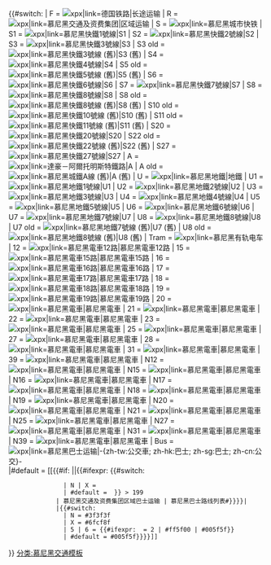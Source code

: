 {{#switch: {{{1|S1}}}
| F       = [[File:Deutsche Bahn AG-Logo.svg|x{{{2|15}}}px|link=德国铁路|长途运输]]
| R       = [[File:MVV Regionalzug neu.svg|x{{{2|15}}}px|link=慕尼黑交通及资费集团|区域运输]]
| S       = [[File:S-Bahn-Logo.svg|x{{{2|15}}}px|link=慕尼黑城市快铁]]
| S1      = [[File:München S1.svg|x{{{2|11}}}px|link=慕尼黑快鐵1號線|S1]]
| S2      = [[File:München S2.svg|x{{{2|11}}}px|link=慕尼黑快鐵2號線|S2]]
| S3      = [[File:München S3.svg|x{{{2|11}}}px|link=慕尼黑快鐵3號線|S3]]
| S3 old  = [[File:München S3 2004.svg|x{{{2|11}}}px|link=慕尼黑快鐵3號線 (舊)|S3 (舊)]]
| S4      = [[File:München S4.svg|x{{{2|11}}}px|link=慕尼黑快鐵4號線|S4]]
| S5 old  = [[File:München S5 2004.svg|x{{{2|11}}}px|link=慕尼黑快鐵5號線 (舊)|S5 (舊)]]
| S6      = [[File:München S6.svg|x{{{2|11}}}px|link=慕尼黑快鐵6號線|S6]]
| S7      = [[File:München S7.svg|x{{{2|11}}}px|link=慕尼黑快鐵7號線|S7]]
| S8      = [[File:München S8.svg|x{{{2|11}}}px|link=慕尼黑快鐵8號線|S8]]
| S8 old  = [[File:München S8 1985-1988.svg|x{{{2|11}}}px|link=慕尼黑快鐵8號線 (舊)|S8 (舊)]]
| S10 old = [[File:München S10.svg|x{{{2|11}}}px|link=慕尼黑快鐵10號線 (舊)|S10 (舊)]]
| S11 old = [[File:München S11.svg|x{{{2|11}}}px|link=慕尼黑快鐵11號線 (舊)|S11 (舊)]]
| S20     = [[File:München S20.svg|x{{{2|11}}}px|link=慕尼黑快鐵20號線|S20]]
| S22 old = [[File:München S22.svg|x{{{2|11}}}px|link=慕尼黑快鐵22號線 (舊)|S22 (舊)]]
| S27     = [[File:München S27.svg|x{{{2|11}}}px|link=慕尼黑快鐵27號線|S27]]
| A       = [[File:München S-Bahn A.svg|x{{{2|11}}}px|link=達豪－阿爾托明斯特鐵路|A]]
| A old   = [[File:München S-Bahn A (alt).svg|x{{{2|11}}}px|link=慕尼黑城鐵A線 (舊)|A (舊)]]
| U       = [[File:U-Bahn.svg|x{{{2|15}}}px|link=慕尼黑地鐵|地鐵]]
| U1      = [[File:München U1.svg|x{{{2|13}}}px|link=慕尼黑地鐵1號線|U1]]
| U2      = [[File:München U2.svg|x{{{2|13}}}px|link=慕尼黑地鐵2號線|U2]]
| U3      = [[File:München U3.svg|x{{{2|13}}}px|link=慕尼黑地鐵3號線|U3]]
| U4      = [[File:München U4.svg|x{{{2|13}}}px|link=慕尼黑地鐵4號線|U4]]
| U5      = [[File:München U5.svg|x{{{2|13}}}px|link=慕尼黑地鐵5號線|U5]]
| U6      = [[File:München U6.svg|x{{{2|13}}}px|link=慕尼黑地鐵6號線|U6]]
| U7      = [[File:München U7.svg|x{{{2|13}}}px|link=慕尼黑地鐵7號線|U7]]
| U8      = [[File:München U8 2014.png|x{{{2|13}}}px|link=慕尼黑地鐵8號線|U8]]
| U7 old  = [[File:München U7 2012.svg|x{{{2|13}}}px|link=慕尼黑地鐵7號線 (舊)|U7 (舊)]]
| U8 old  = [[File:München U8.svg|x{{{2|14}}}px|link=慕尼黑地鐵8號線 (舊)|U8 (舊)]]
| Tram    = [[File:Tram-Logo.svg|x{{{2|13}}}px|link=慕尼黑有轨电车]]
| 12      = [[File:München Tram 12.svg|x{{{2|15}}}px|link=慕尼黑電車12路|慕尼黑電車12路]]
| 15      = [[File:München Tram 15.svg|x{{{2|15}}}px|link=慕尼黑電車15路|慕尼黑電車15路]]
| 16      = [[File:München Tram 16.svg|x{{{2|15}}}px|link=慕尼黑電車16路|慕尼黑電車16路]]
| 17      = [[File:München Tram 17.svg|x{{{2|15}}}px|link=慕尼黑電車17路|慕尼黑電車17路]]
| 18      = [[File:München Tram 18.svg|x{{{2|15}}}px|link=慕尼黑電車18路|慕尼黑電車18路]]
| 19      = [[File:München Tram 19.svg|x{{{2|15}}}px|link=慕尼黑電車19路|慕尼黑電車19路]]
| 20      = [[File:München Tram 20.svg|x{{{2|15}}}px|link=慕尼黑電車|慕尼黑電車]]
| 21      = [[File:München Tram 21 (2019).svg|x{{{2|15}}}px|link=慕尼黑電車|慕尼黑電車]]
| 22      = [[File:München Tram 22.svg|x{{{2|15}}}px|link=慕尼黑電車|慕尼黑電車]]
| 23      = [[File:München Tram 23.svg|x{{{2|15}}}px|link=慕尼黑電車|慕尼黑電車]]
| 25      = [[File:München Tram 25.svg|x{{{2|15}}}px|link=慕尼黑電車|慕尼黑電車]]
| 27      = [[File:München Tram 27.svg|x{{{2|15}}}px|link=慕尼黑電車|慕尼黑電車]]
| 28      = [[File:München Tram 28.svg|x{{{2|15}}}px|link=慕尼黑電車|慕尼黑電車]]
| 31      = [[File:München Tram 31.svg|x{{{2|15}}}px|link=慕尼黑電車|慕尼黑電車]]
| 39      = [[File:München Tram 39.svg|x{{{2|15}}}px|link=慕尼黑電車|慕尼黑電車]]
| N12     = [[File:München Tram N12.png|x{{{2|15}}}px|link=慕尼黑電車|慕尼黑電車]]
| N15     = [[File:München Tram N15.png|x{{{2|15}}}px|link=慕尼黑電車|慕尼黑電車]]
| N16     = [[File:München Tram N16.png|x{{{2|15}}}px|link=慕尼黑電車|慕尼黑電車]]
| N17     = [[File:München Tram N17.png|x{{{2|15}}}px|link=慕尼黑電車|慕尼黑電車]]
| N18     = [[File:München Tram N18.png|x{{{2|15}}}px|link=慕尼黑電車|慕尼黑電車]]
| N19     = [[File:München Tram N19.png|x{{{2|15}}}px|link=慕尼黑電車|慕尼黑電車]]
| N20     = [[File:München Tram N20.png|x{{{2|15}}}px|link=慕尼黑電車|慕尼黑電車]]
| N21     = [[File:München Tram N21.png|x{{{2|15}}}px|link=慕尼黑電車|慕尼黑電車]]
| N25     = [[File:München Tram N25.png|x{{{2|15}}}px|link=慕尼黑電車|慕尼黑電車]]
| N27     = [[File:München Tram N27.png|x{{{2|15}}}px|link=慕尼黑電車|慕尼黑電車]]
| N31     = [[File:München Tram N31.png|x{{{2|15}}}px|link=慕尼黑電車|慕尼黑電車]]
| N39     = [[File:München Tram N39.png|x{{{2|15}}}px|link=慕尼黑電車|慕尼黑電車]]
| Bus     = [[File:BUS-Logo-blau.svg|x{{{2|15}}}px|link=慕尼黑巴士运输|-{zh-tw:公交車; zh-hk:巴士; zh-sg:巴士; zh-cn:公交}-]]
|#default = [[{{#if: {{{Link|}}}|{{{Link|}}}|{{#ifexpr: {{#switch: {{Str left|{{{1|}}}|1}}
                | N | X = {{Str right|{{{1|}}}|1}}
                | #default = {{{1|}}} }} > 199
              | 慕尼黑交通及资费集团区域巴士运输 | 慕尼黑巴士路线列表#{{{1|}}}}}}}| {{Bahnlinie|U||{{{1|}}}
              |{{#ifeq: {{Str left|{{{1|}}}|1}} | N | yellow | white }}
              |{{#switch: {{Str left|{{{1|}}}|1}}
                | N = #3f3f3f
                | X = #6fcf8f
                | 5 | 6 = {{#ifexpr: {{Str len|{{{1|}}}}} = 2 | #ff5f00 | #005f5f}}
                | #default = #005f5f}}}}]]
}}<noinclude>
{{Documentation}}
[[分类:慕尼黑交通模板]]
</noinclude>